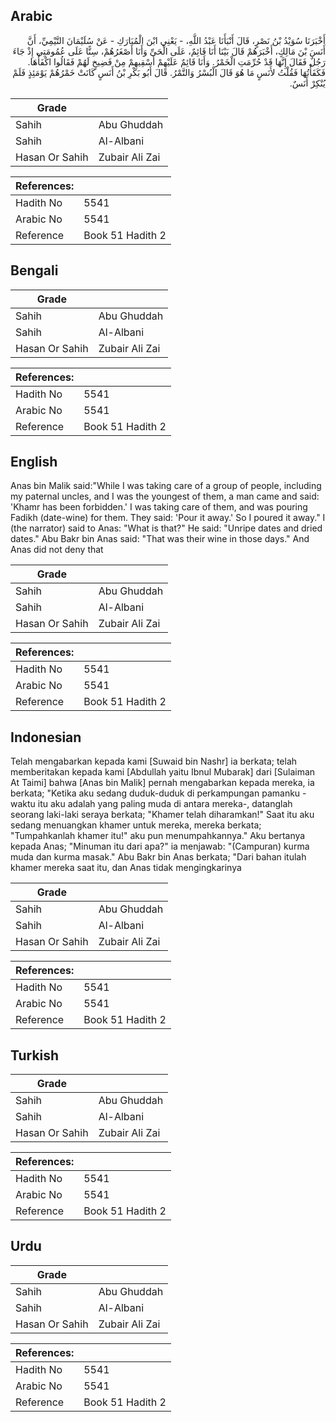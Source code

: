 ## Arabic


<div dir="rtl" lang="ar" style={{fontSize:'larger',backgroundColor:'#f8f9fa',padding:20}}>
أَخْبَرَنَا سُوَيْدُ بْنُ نَصْرٍ، قَالَ أَنْبَأَنَا عَبْدُ اللَّهِ، - يَعْنِي ابْنَ الْمُبَارَكِ - عَنْ سُلَيْمَانَ التَّيْمِيِّ، أَنَّ أَنَسَ بْنَ مَالِكٍ، أَخْبَرَهُمْ قَالَ بَيْنَا أَنَا قَائِمٌ، عَلَى الْحَىِّ وَأَنَا أَصْغَرُهُمْ، سِنًّا عَلَى عُمُومَتِي إِذْ جَاءَ رَجُلٌ فَقَالَ إِنَّهَا قَدْ حُرِّمَتِ الْخَمْرُ‏.‏ وَأَنَا قَائِمٌ عَلَيْهِمْ أَسْقِيهِمْ مِنْ فَضِيخٍ لَهُمْ فَقَالُوا اكْفَأْهَا‏.‏ فَكَفَأْتُهَا فَقُلْتُ لأَنَسٍ مَا هُوَ قَالَ الْبُسْرُ وَالتَّمْرُ‏.‏ قَالَ أَبُو بَكْرِ بْنُ أَنَسٍ كَانَتْ خَمْرُهُمْ يَوْمَئِذٍ فَلَمْ يُنْكِرْ أَنَسٌ‏.‏
</div>
<div style={{backgroundColor:'#f8f9fa',padding:20, marginBottom: 10}}><table> <thead> <tr> <th>Grade</th> <th></th> </tr> </thead> <tbody> <tr><td>Sahih</td><td>Abu Ghuddah</td></tr><tr><td>Sahih</td><td>Al-Albani</td></tr><tr><td>Hasan Or Sahih</td><td>Zubair Ali Zai</td></tr></tbody></table><table> <thead> <tr> <th>References:</th> <th></th> </tr> </thead> <tbody><tr><td>Hadith No</td><td>5541</td></tr><tr><td>Arabic No</td><td>5541</td></tr><tr><td>Reference</td><td>Book 51 Hadith 2</td></tr></tbody></table></div>

## Bengali


<div dir="ltr" lang="bn" style={{fontSize:'larger',backgroundColor:'#f8f9fa',padding:20}}>

</div>
<div style={{backgroundColor:'#f8f9fa',padding:20, marginBottom: 10}}><table> <thead> <tr> <th>Grade</th> <th></th> </tr> </thead> <tbody> <tr><td>Sahih</td><td>Abu Ghuddah</td></tr><tr><td>Sahih</td><td>Al-Albani</td></tr><tr><td>Hasan Or Sahih</td><td>Zubair Ali Zai</td></tr></tbody></table><table> <thead> <tr> <th>References:</th> <th></th> </tr> </thead> <tbody><tr><td>Hadith No</td><td>5541</td></tr><tr><td>Arabic No</td><td>5541</td></tr><tr><td>Reference</td><td>Book 51 Hadith 2</td></tr></tbody></table></div>

## English


<div dir="ltr" lang="en" style={{fontSize:'larger',backgroundColor:'#f8f9fa',padding:20}}>
Anas bin Malik said:"While I was taking care of a group of people, including my paternal uncles, and I was the youngest of them, a man came and said: 'Khamr has been forbidden.' I was taking care of them, and was pouring Fadikh (date-wine) for them. They said: 'Pour it away.' So I poured it away." I (the narrator) said to Anas: "What is that?" He said: "Unripe dates and dried dates." Abu Bakr bin Anas said: "That was their wine in those days." And Anas did not deny that
</div>
<div style={{backgroundColor:'#f8f9fa',padding:20, marginBottom: 10}}><table> <thead> <tr> <th>Grade</th> <th></th> </tr> </thead> <tbody> <tr><td>Sahih</td><td>Abu Ghuddah</td></tr><tr><td>Sahih</td><td>Al-Albani</td></tr><tr><td>Hasan Or Sahih</td><td>Zubair Ali Zai</td></tr></tbody></table><table> <thead> <tr> <th>References:</th> <th></th> </tr> </thead> <tbody><tr><td>Hadith No</td><td>5541</td></tr><tr><td>Arabic No</td><td>5541</td></tr><tr><td>Reference</td><td>Book 51 Hadith 2</td></tr></tbody></table></div>

## Indonesian


<div dir="ltr" lang="id" style={{fontSize:'larger',backgroundColor:'#f8f9fa',padding:20}}>
Telah mengabarkan kepada kami [Suwaid bin Nashr] ia berkata; telah memberitakan kepada kami [Abdullah yaitu Ibnul Mubarak] dari [Sulaiman At Taimi] bahwa [Anas bin Malik] pernah mengabarkan kepada mereka, ia berkata; "Ketika aku sedang duduk-duduk di perkampungan pamanku -waktu itu aku adalah yang paling muda di antara mereka-, datanglah seorang laki-laki seraya berkata; "Khamer telah diharamkan!" Saat itu aku sedang menuangkan khamer untuk mereka, mereka berkata; "Tumpahkanlah khamer itu!" aku pun menumpahkannya." Aku bertanya kepada Anas; "Minuman itu dari apa?" ia menjawab: "(Campuran) kurma muda dan kurma masak." Abu Bakr bin Anas berkata; "Dari bahan itulah khamer mereka saat itu, dan Anas tidak mengingkarinya
</div>
<div style={{backgroundColor:'#f8f9fa',padding:20, marginBottom: 10}}><table> <thead> <tr> <th>Grade</th> <th></th> </tr> </thead> <tbody> <tr><td>Sahih</td><td>Abu Ghuddah</td></tr><tr><td>Sahih</td><td>Al-Albani</td></tr><tr><td>Hasan Or Sahih</td><td>Zubair Ali Zai</td></tr></tbody></table><table> <thead> <tr> <th>References:</th> <th></th> </tr> </thead> <tbody><tr><td>Hadith No</td><td>5541</td></tr><tr><td>Arabic No</td><td>5541</td></tr><tr><td>Reference</td><td>Book 51 Hadith 2</td></tr></tbody></table></div>

## Turkish


<div dir="ltr" lang="tr" style={{fontSize:'larger',backgroundColor:'#f8f9fa',padding:20}}>

</div>
<div style={{backgroundColor:'#f8f9fa',padding:20, marginBottom: 10}}><table> <thead> <tr> <th>Grade</th> <th></th> </tr> </thead> <tbody> <tr><td>Sahih</td><td>Abu Ghuddah</td></tr><tr><td>Sahih</td><td>Al-Albani</td></tr><tr><td>Hasan Or Sahih</td><td>Zubair Ali Zai</td></tr></tbody></table><table> <thead> <tr> <th>References:</th> <th></th> </tr> </thead> <tbody><tr><td>Hadith No</td><td>5541</td></tr><tr><td>Arabic No</td><td>5541</td></tr><tr><td>Reference</td><td>Book 51 Hadith 2</td></tr></tbody></table></div>

## Urdu


<div dir="rtl" lang="ur" style={{fontSize:'larger',backgroundColor:'#f8f9fa',padding:20}}>

</div>
<div style={{backgroundColor:'#f8f9fa',padding:20, marginBottom: 10}}><table> <thead> <tr> <th>Grade</th> <th></th> </tr> </thead> <tbody> <tr><td>Sahih</td><td>Abu Ghuddah</td></tr><tr><td>Sahih</td><td>Al-Albani</td></tr><tr><td>Hasan Or Sahih</td><td>Zubair Ali Zai</td></tr></tbody></table><table> <thead> <tr> <th>References:</th> <th></th> </tr> </thead> <tbody><tr><td>Hadith No</td><td>5541</td></tr><tr><td>Arabic No</td><td>5541</td></tr><tr><td>Reference</td><td>Book 51 Hadith 2</td></tr></tbody></table></div>